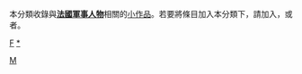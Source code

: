 {{Catnav|頁面分類|人物|人物小作品|各职业人物小作品|軍事人物}}
{{Catnav|頁面分類|人物|各職業人物|軍事人物}}
{{Catnav|頁面分類|人物|各職業人物|各职业人物小作品|軍事人物}}
{{hiddencat}}
本分類收錄與'''[[法國|法國]][[:Category:法國軍事人物|軍事人物]]'''相關的[[Wikipedia:小作品|小作品]]。若要將條目加入本分類下，請加入'''{{Tl|France-mil-bio-stub}}'''，或者'''{{Tl|法國軍事人物小作品}}'''。

[[Category:法國人物小作品|M]]
[[category:军事人物小作品|F]]
[[category:法國軍事人物|*]]